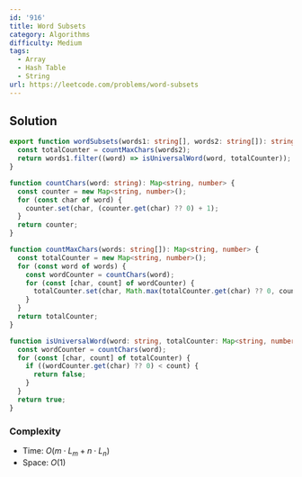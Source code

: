 ```yaml
---
id: '916'
title: Word Subsets
category: Algorithms
difficulty: Medium
tags:
  - Array
  - Hash Table
  - String
url: https://leetcode.com/problems/word-subsets
---
```


## Solution

```typescript filename="solution.ts" copy
export function wordSubsets(words1: string[], words2: string[]): string[] {
  const totalCounter = countMaxChars(words2);
  return words1.filter((word) => isUniversalWord(word, totalCounter));
}

function countChars(word: string): Map<string, number> {
  const counter = new Map<string, number>();
  for (const char of word) {
    counter.set(char, (counter.get(char) ?? 0) + 1);
  }
  return counter;
}

function countMaxChars(words: string[]): Map<string, number> {
  const totalCounter = new Map<string, number>();
  for (const word of words) {
    const wordCounter = countChars(word);
    for (const [char, count] of wordCounter) {
      totalCounter.set(char, Math.max(totalCounter.get(char) ?? 0, count));
    }
  }
  return totalCounter;
}

function isUniversalWord(word: string, totalCounter: Map<string, number>): boolean {
  const wordCounter = countChars(word);
  for (const [char, count] of totalCounter) {
    if ((wordCounter.get(char) ?? 0) < count) {
      return false;
    }
  }
  return true;
}
```

### Complexity

- Time: $O(m \cdot L_m + n \cdot L_n)$
- Space: $O(1)$
